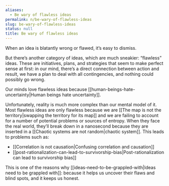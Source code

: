 ```yaml
---
aliases:
  - Be wary of flawless ideas
permalink: n/be-wary-of-flawless-ideas
slug: be-wary-of-flawless-ideas
status: null
title: Be wary of flawless ideas
---
```

When an idea is blatantly wrong or flawed, it’s easy to dismiss.

But there’s another category of ideas, which are much sneakier: “flawless” ideas. These are initiatives, plans, and strategies that seem to make perfect sense at first: in our mind, there’s a direct connection between action and result, we have a plan to deal with all contingencies, and nothing could possibly go wrong.

Our minds love flawless ideas because [[human-beings-hate-uncertainty|Human beings hate uncertainty]].

Unfortunately, reality is much more complex than our mental model of it. Most flawless ideas are only flawless because we are [[The map is not the territory|swapping the territory for its map]] and we are failing to account for a number of potential problems or sources of entropy. When they face the real world, they’ll break down in a nanosecond because they are inserted in a [[Chaotic systems are not random|chaotic system]]. This leads to problems such as:

- [[Correlation is not causation|Confusing correlation and causation]]
- [[post-rationalization-can-lead-to-survivorship-bias|Post-rationalization can lead to survivorship bias]]

This is one of the reasons why [[ideas-need-to-be-grappled-with|Ideas need to be grappled with]]: because it helps us uncover their flaws and blind spots, and it keeps us honest.
